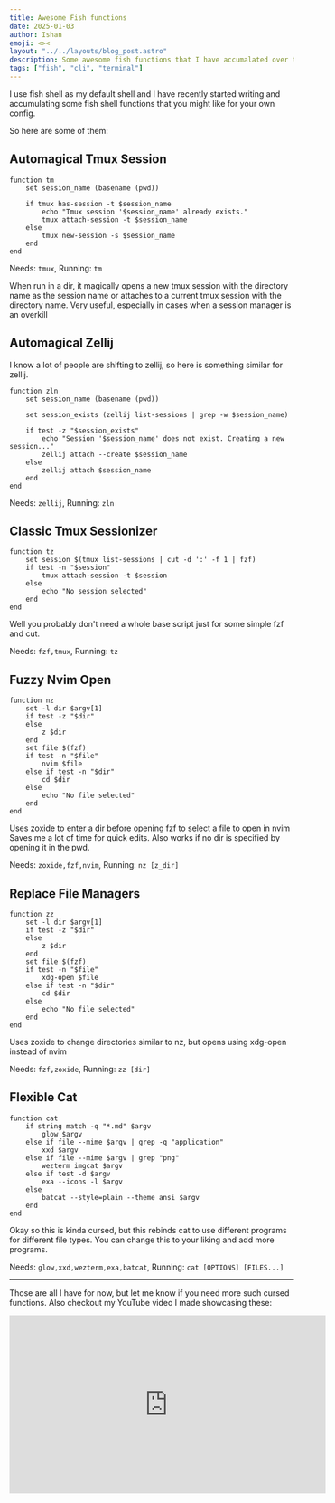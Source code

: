 ```yaml
---
title: Awesome Fish functions
date: 2025-01-03
author: Ishan
emoji: <><
layout: "../../layouts/blog_post.astro"
description: Some awesome fish functions that I have accumalated over the years.
tags: ["fish", "cli", "terminal"]
---
```


I use fish shell as my default shell and I have recently started writing and accumulating some fish shell functions that you might like
for your own config.

So here are some of them:

## Automagical Tmux Session

```fish
function tm
    set session_name (basename (pwd))

    if tmux has-session -t $session_name
        echo "Tmux session '$session_name' already exists."
        tmux attach-session -t $session_name
    else
        tmux new-session -s $session_name
    end
end
```

Needs: `tmux`, Running: `tm`

When run in a dir, it magically opens a new tmux session with the directory name as the session name or attaches to a current tmux session with the directory name.
Very useful, especially in cases when a session manager is an overkill

## Automagical Zellij

I know a lot of people are shifting to zellij, so here is something similar for zellij.

```fish
function zln
    set session_name (basename (pwd))

    set session_exists (zellij list-sessions | grep -w $session_name)

    if test -z "$session_exists"
        echo "Session '$session_name' does not exist. Creating a new session..."
        zellij attach --create $session_name
    else
        zellij attach $session_name
    end
end
```

Needs: `zellij`, Running: `zln`

## Classic Tmux Sessionizer

```fish
function tz
    set session $(tmux list-sessions | cut -d ':' -f 1 | fzf)
    if test -n "$session"
        tmux attach-session -t $session
    else
        echo "No session selected"
    end
end
```

Well you probably don't need a whole base script just for some simple fzf and cut.

Needs: `fzf,tmux`, Running: `tz`

## Fuzzy Nvim Open

```fish
function nz
    set -l dir $argv[1]
    if test -z "$dir"
    else
        z $dir
    end
    set file $(fzf)
    if test -n "$file"
        nvim $file
    else if test -n "$dir"
        cd $dir
    else
        echo "No file selected"
    end
end
```

Uses zoxide to enter a dir before opening fzf to select a file to open in nvim
Saves me a lot of time for quick edits.
Also works if no dir is specified by opening it in the pwd.

Needs: `zoxide,fzf,nvim`, Running: `nz [z_dir]`

## Replace File Managers

```fish
function zz
    set -l dir $argv[1]
    if test -z "$dir"
    else
        z $dir
    end
    set file $(fzf)
    if test -n "$file"
        xdg-open $file
    else if test -n "$dir"
        cd $dir
    else
        echo "No file selected"
    end
end
```

Uses zoxide to change directories similar to nz, but opens using xdg-open instead of nvim

Needs: `fzf,zoxide`, Running: `zz [dir]`

## Flexible Cat

```fish
function cat
    if string match -q "*.md" $argv
        glow $argv
    else if file --mime $argv | grep -q "application"
        xxd $argv
    else if file --mime $argv | grep "png"
        wezterm imgcat $argv
    else if test -d $argv
        exa --icons -l $argv
    else
        batcat --style=plain --theme ansi $argv
    end
end
```

Okay so this is kinda cursed, but this rebinds cat to use different programs for different file types.
You can change this to your liking and add more programs.

Needs: `glow,xxd,wezterm,exa,batcat`, Running: `cat [OPTIONS] [FILES...]`

---

Those are all I have for now, but let me know if you need more such cursed functions.
Also checkout my YouTube video I made showcasing these:

<iframe width="560" height="315" src="https://www.youtube-nocookie.com/embed/AG9TNapzhFc?si=FD9DTIraHxhMOCy0" title="YouTube video player" frameborder="0" allow="accelerometer; autoplay; clipboard-write; encrypted-media; gyroscope; picture-in-picture; web-share" referrerpolicy="strict-origin-when-cross-origin" allowfullscreen></iframe>

